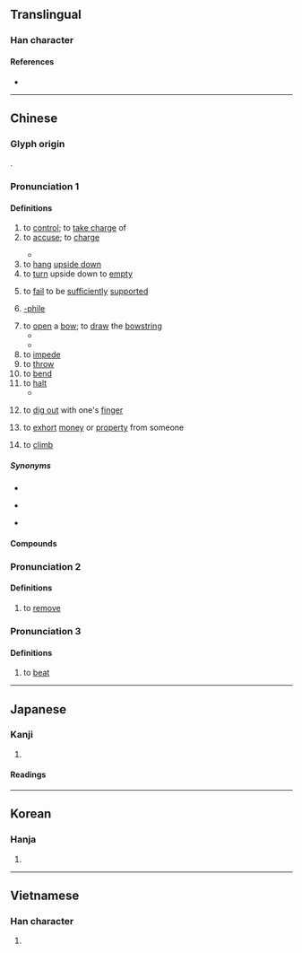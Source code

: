 {{character info}}
==Translingual==

===Han character===
{{Han char|rn=64|rad=手|as=08|sn=11|four=53011|canj=QJCM|ids=⿰扌空}}

====References====
* {{Han ref|kx=0439.070|dkj=12283|dj=0789.070|hdz=31906.090|uh=63A7}}

----

==Chinese==
{{zh-forms}}

===Glyph origin===
{{Han etym}}
{{Han compound|手|alt1=扌|空|ls=psc|c1=s|c2=p}}.

===Pronunciation 1===
{{zh-pron
|m=kòng
|m-s=
|c=hung3
|c-t=
|g=
|h=pfs=
|j=
|mb=
|md=kóng
|mn=khàng/ml,jj,tw:khòng
|mn_note=khàng - vernacular; khòng - literary
|mn-t=kong3
|w=
|x=
|mc=2
|oc=1,2
|cat=v,suf
}}

====Definitions====
{{zh-hanzi}}

# to [[control]]; to [[take charge]] of
# to [[accuse]]; to [[charge]]
#: {{zh-x|指控|to '''accuse'''}}
#* {{zh-x|控 于 大 邦，誰 因 誰 極？|I would have '''carried the case''' before the great State.<br>On whom should I have relied? Who would come to the help of Wey?|ref=Shijing}}
# to [[hang]] [[upside down]]
# to [[turn]] upside down to [[empty]]
# {{lb|zh|of parts of the body}} to [[fail]] to be [[sufficiently]] [[support]]ed
# {{lb|zh|internet slang|originally|chiefly|ACG}} [[-phile]]
#: {{zh-x|巨乳 控|someone who likes large breasts}}
# to [[open]] a [[bow]]; to [[draw]] the [[bowstring]]
#* {{zh-x|以 故 ^冒{Mò}頓{dú} 得 自-彊，控-弦-之-士 三十-餘-萬。|As a result, {{w|Modu Chanyu|Modu}} was able to strengthen himself and mobilized a force of over three hundred thousand archers (literally, "string-'''drawing''' men").|ref=Shiji}}
#* {{zh-x|襟 三江 而 帶 五湖，控 蠻-荊 而 引 甌越。|Three Rivers her lapel, and Five Lakes her girdle, She '''opens''' the bow of Chu, and draws the string of Yue.|CL|ref=675, {{w|Wang Bo}} ({{w2|zh|王勃}}), ''{{w|Tengwang Ge Xu}}'' ({{lang|zh|《滕王閣序》}})}}
# to [[impede]]
# to [[throw]]
# to [[bend]]
# to [[halt]]
#* {{zh-x|我 決{xuè} 起 而 飛，槍 榆 枋，時 則 不-至 而 控 於 地 而已 矣。|We make an effort and fly towards an elm or sapanwood tree; and sometimes before we reach it, we can do no more but '''drop''' to the ground.|ref=Zhuangzi-L}}
# {{lb|zh|Min Nan}} to [[dig out]] with one's [[finger]]
# {{lb|zh|Min Nan}} to [[exhort]] [[money]] or [[property]] from someone
# {{lb|zh|Taiwanese Hokkien}} to [[climb]]

=====Synonyms=====
* {{sense|to control}}
{{zh-syn-saurus|克制}}
* {{sense|to accuse}}
{{zh-syn-saurus|告發}}
* {{sense|to climb}}
{{zh-dial|爬}}

====Compounds====
{{zh-der|fold=1|蘿莉控|妹控|兄控|大叔控|遙控|控訴|射控雷達|回饋控制|失控|圖控軟體|主控|副控室|發射控制|控鶴|控制單元|控制|控捲|數值控制|控馬|監控|控御|操控|控球|提控|控制桿|檢控|燈控|數位控制|指控|程式控制|程序控制|社會控制|磬控|程控|掌控|控制室|控名責實|控弦|控背躬身|控制棒|控持|控股公司|控告|控制卡|自控|遙控飛機|聲控玩具|自動控制|遙控器|中控臺|被控|票控}}

===Pronunciation 2===
{{zh-pron
|m=kōng
|cat=v
}}

====Definitions====
{{zh-hanzi}}

# {{zh-o}} to [[remove]]

===Pronunciation 3===
{{zh-pron
|m=qiāng
|mc=1
|oc=n,1
|cat=v
}}

====Definitions====
{{zh-hanzi}}

# {{zh-o}} to [[beat]]

----

==Japanese==

===Kanji===
{{ja-kanji|grade=c|rs=手08}}

# {{rfdef|ja|sort=手08}}

====Readings====
{{ja-readings
|goon=くう
|kanon=こう
|kun=ひか-える, ひかえ
}}

----

==Korean==

===Hanja===
{{ko-hanja|hangeul=[[공]], [[강]]|eumhun=|rv=gong, gang|mr=kong, kang|y=kong, kang}}

# {{rfdef|ko|sort=手08}}

----

==Vietnamese==

===Han character===
{{vi-readings|reading=khống|rs=手08}}

# {{rfdef|vi}}